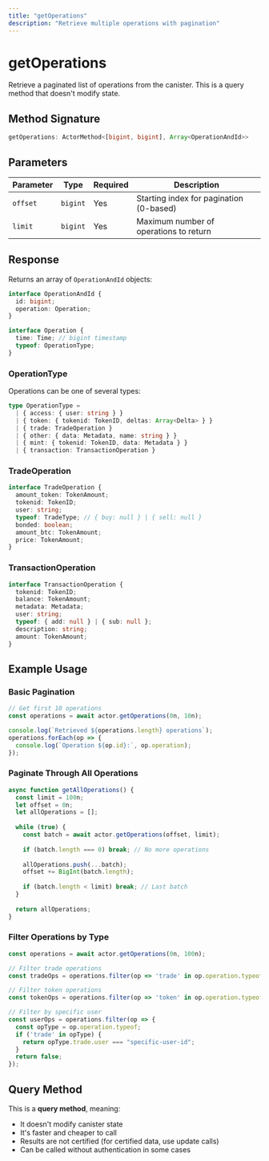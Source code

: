 ```yaml
---
title: "getOperations"
description: "Retrieve multiple operations with pagination"
---
```


# getOperations

Retrieve a paginated list of operations from the canister. This is a query method that doesn't modify state.

## Method Signature

```typescript
getOperations: ActorMethod<[bigint, bigint], Array<OperationAndId>>
```

## Parameters

| Parameter | Type | Required | Description |
|-----------|------|----------|-------------|
| `offset` | `bigint` | Yes | Starting index for pagination (0-based) |
| `limit` | `bigint` | Yes | Maximum number of operations to return |

## Response

Returns an array of `OperationAndId` objects:

```typescript
interface OperationAndId {
  id: bigint;
  operation: Operation;
}

interface Operation {
  time: Time; // bigint timestamp
  typeof: OperationType;
}
```

### OperationType

Operations can be one of several types:

```typescript
type OperationType = 
  | { access: { user: string } }
  | { token: { tokenid: TokenID, deltas: Array<Delta> } }
  | { trade: TradeOperation }
  | { other: { data: Metadata, name: string } }
  | { mint: { tokenid: TokenID, data: Metadata } }
  | { transaction: TransactionOperation }
```

### TradeOperation
```typescript
interface TradeOperation {
  amount_token: TokenAmount;
  tokenid: TokenID;
  user: string;
  typeof: TradeType; // { buy: null } | { sell: null }
  bonded: boolean;
  amount_btc: TokenAmount;
  price: TokenAmount;
}
```

### TransactionOperation
```typescript
interface TransactionOperation {
  tokenid: TokenID;
  balance: TokenAmount;
  metadata: Metadata;
  user: string;
  typeof: { add: null } | { sub: null };
  description: string;
  amount: TokenAmount;
}
```

## Example Usage

### Basic Pagination
```typescript
// Get first 10 operations
const operations = await actor.getOperations(0n, 10n);

console.log(`Retrieved ${operations.length} operations`);
operations.forEach(op => {
  console.log(`Operation ${op.id}:`, op.operation);
});
```

### Paginate Through All Operations
```typescript
async function getAllOperations() {
  const limit = 100n;
  let offset = 0n;
  let allOperations = [];
  
  while (true) {
    const batch = await actor.getOperations(offset, limit);
    
    if (batch.length === 0) break; // No more operations
    
    allOperations.push(...batch);
    offset += BigInt(batch.length);
    
    if (batch.length < limit) break; // Last batch
  }
  
  return allOperations;
}
```

### Filter Operations by Type
```typescript
const operations = await actor.getOperations(0n, 100n);

// Filter trade operations
const tradeOps = operations.filter(op => 'trade' in op.operation.typeof);

// Filter token operations  
const tokenOps = operations.filter(op => 'token' in op.operation.typeof);

// Filter by specific user
const userOps = operations.filter(op => {
  const opType = op.operation.typeof;
  if ('trade' in opType) {
    return opType.trade.user === "specific-user-id";
  }
  return false;
});
```

## Query Method

This is a **query method**, meaning:
- It doesn't modify canister state
- It's faster and cheaper to call
- Results are not certified (for certified data, use update calls)
- Can be called without authentication in some cases 